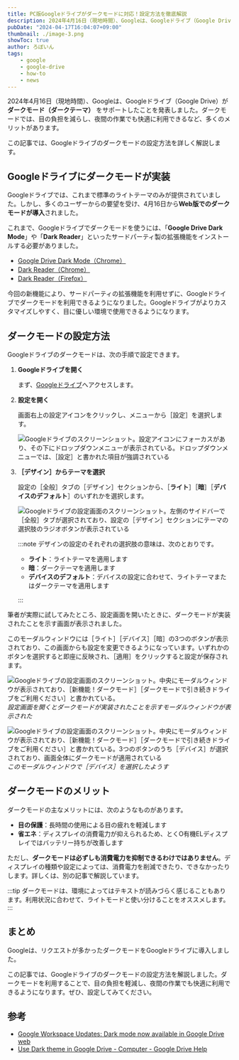 ```yaml
---
title: PC版Googleドライブがダークモードに対応！設定方法を徹底解説
description: 2024年4月16日（現地時間）、Googleは、Googleドライブ（Google Drive）が**ダークモード（ダークテーマ）**をサポートしたことを発表しました。この記事では、Googleドライブのダークモードの設定方法を詳しく解説します。
pubDate: "2024-04-17T16:04:07+09:00"
thumbnail: ./image-3.png
showToc: true
author: ろぼいん
tags:
    - google
    - google-drive
    - how-to
    - news
---
```



2024年4月16日（現地時間）、Googleは、Googleドライブ（Google Drive）が **ダークモード（ダークテーマ）** をサポートしたことを発表しました。ダークモードでは、目の負担を減らし、夜間の作業でも快適に利用できるなど、多くのメリットがあります。

この記事では、Googleドライブのダークモードの設定方法を詳しく解説します。

<!-- toc -->

## Googleドライブにダークモードが実装

Googleドライブでは、これまで標準のライトテーマのみが提供されていました。しかし、多くのユーザーからの要望を受け、4月16日から**Web版でのダークモードが導入**されました。

これまで、Googleドライブでダークモードを使うには、「**Google Drive Dark Mode**」や「**Dark Reader**」といったサードパーティ製の拡張機能をインストールする必要がありました。

- [Google Drive Dark Mode（Chrome）](https://chromewebstore.google.com/detail/google-drive-dark-mode/mhlhbpejnmlkaiaggagblklodbbldmmc?hl=ja)
- [Dark Reader（Chrome）](https://chromewebstore.google.com/detail/dark-reader/eimadpbcbfnmbkopoojfekhnkhdbieeh?hl=ja)
- [Dark Reader（Firefox）](https://addons.mozilla.org/ja/firefox/addon/darkreader/)

今回の新機能により、サードパーティの拡張機能を利用せずに、Googleドライブでダークモードを利用できるようになりました。Googleドライブがよりカスタマイズしやすく、目に優しい環境で使用できるようになります。

## ダークモードの設定方法

Googleドライブのダークモードは、次の手順で設定できます。

<Steps>

1. **Googleドライブを開く**

    まず、[Googleドライブ](http://drive.google.com)へアクセスします。

2. **設定を開く**

    画面右上の設定アイコンをクリックし、メニューから［設定］を選択します。

    ![Googleドライブのスクリーンショット。設定アイコンにフォーカスがあり、その下にドロップダウンメニューが表示されている。ドロップダウンメニューでは、［設定］と書かれた項目が強調されている](image.png)

3. **［デザイン］からテーマを選択**

    設定の［全般］タブの［デザイン］セクションから、［**ライト**］［**暗**］［**デバイスのデフォルト**］のいずれかを選択します。

    ![Googleドライブの設定画面のスクリーンショット。左側のサイドバーで［全般］タブが選択されており、設定の［デザイン］セクションにテーマの選択肢のラジオボタンが表示されている](image-1.png)

    :::note
    デザインの設定のそれぞれの選択肢の意味は、次のとおりです。

    - **ライト**：ライトテーマを適用します
    - **暗**：ダークテーマを適用します
    - **デバイスのデフォルト**：デバイスの設定に合わせて、ライトテーマまたはダークテーマを適用します

    :::

</Steps>

筆者が実際に試してみたところ、設定画面を開いたときに、ダークモードが実装されたことを示す画面が表示されました。

このモーダルウィンドウには［ライト］［デバイス］［暗］の3つのボタンが表示されており、この画面からも設定を変更できるようになっています。いずれかのボタンを選択すると即座に反映され、［適用］をクリックすると設定が保存されます。

![Googleドライブの設定画面のスクリーンショット。中央にモーダルウィンドウが表示されており、［新機能！ダークモード］［ダークモードで引き続きドライブをご利用ください］と書かれている。](image-2.png)
*設定画面を開くとダークモードが実装されたことを示すモーダルウィンドウが表示された*

![Googleドライブの設定画面のスクリーンショット。中央にモーダルウィンドウが表示されており、［新機能！ダークモード］［ダークモードで引き続きドライブをご利用ください］と書かれている。3つのボタンのうち［デバイス］が選択されており、画面全体にダークモードが適用されている](image-3.png)
*このモーダルウィンドウで［デバイス］を選択したようす*

## ダークモードのメリット

ダークモードの主なメリットには、次のようなものがあります。

- **目の保護**：長時間の使用による目の疲れを軽減します
- **省エネ**：ディスプレイの消費電力が抑えられるため、とくO有機ELディスプレイではバッテリー持ちが改善します

ただし、**ダークモードは必ずしも消費電力を抑制できるわけではありません**。ディスプレイの種類や設定によっては、消費電力を削減できたり、できなかったりします。詳しくは、別の記事で解説しています。

<ArticleCard link="/article/2022/06/27/power-saving-with-dark-mode/" />

:::tip
ダークモードは、環境によってはテキストが読みづらく感じることもあります。利用状況に合わせて、ライトモードと使い分けることをオススメします。
:::

## まとめ

Googleは、リクエストが多かったダークモードをGoogleドライブに導入しました。

この記事では、Googleドライブのダークモードの設定方法を解説しました。ダークモードを利用することで、目の負担を軽減し、夜間の作業でも快適に利用できるようになります。ぜひ、設定してみてください。

## 参考

- [Google Workspace Updates: Dark mode now available in Google Drive web](https://workspaceupdates.googleblog.com/2024/04/dark-mode-now-available-in-google-drive.html?m=1)
- [Use Dark theme in Google Drive - Computer - Google Drive Help](https://support.google.com/drive/answer/9962935?sjid=17704956304989371040-NA)
